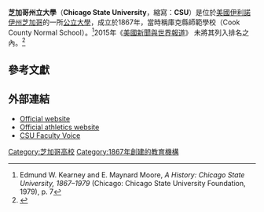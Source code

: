 {{Infobox university
|name              = Chicago State University
|native_name       =
|image_name        = 
|image_size        =
|caption           =
|latin_name        =
|motto             =
|mottoeng          =
|established       = {{start date|1867|9|2}}
|closed            =
|type              = [[公立大學|公立大學]]
|affiliation       =
|endowment         = US$3,763,212
|officer_in_charge =
|chairman          =
|chancellor        =
|president         = Dr. Wayne Watson
|vice-president    =
|superintendent    =
|provost           =
|vice_chancellor   =
|rector            =
|principal         =
|dean              =
|director          =
|head_label        =
|head              =
|faculty           = 470
|staff             =
|students          = 7,131
|undergrad         = 4,531
|postgrad          = 2,304
|doctoral          =
|other             =
|city              = [[芝加哥|芝加哥]]
|state             = [[伊利諾伊州|伊利諾伊州]]
|country           = {{USA}}
|coor              = {{Coord|41.717646|N|87.609744|W |format=dms |region:US-IL_type:edu |display=inline,title}}
|campus            = 都市
|former_names      =
|free_label        =
|free              =
|sports            =
|colors            = Evergreen and white
|colours           =
|nickname          = [[Chicago_State_Cougars|Cougars]]
|mascot            = [[美洲獅|美洲獅]]
|athletics         = [[National_Collegiate_Athletic_Association|NCAA]] [[Division_I_(NCAA)|Division I]] – [[Western_Athletic_Conference|WAC]]
|affiliations      = [[American_Association_of_State_Colleges_and_Universities|AASCU]]<br>[[Thurgood_Marshall_College_Fund|TMCF]]
|website           = [http://www.csu.edu/ www.csu.edu]
|logo              = 
|footnotes         =
}}

'''芝加哥州立大學'''（'''Chicago State University'''，縮寫：'''CSU'''）是位於[[美國|美國]][[伊利諾伊州|伊利諾伊州]][[芝加哥|芝加哥]]的一所[[公立大學|公立大學]]，成立於1867年，當時稱庫克縣師範學校（Cook County Normal School）。<ref>Edmund W. Kearney and E. Maynard Moore, ''A History: Chicago State University, 1867–1979'' (Chicago: Chicago State University Foundation, 1979), p. 7</ref>2015年《[[美國新聞與世界報道|美國新聞與世界報道]]》 未將其列入排名之內。<ref>{{cite web|title=Chicago State University|url=http://colleges.usnews.rankingsandreviews.com/best-colleges/chicago-state-university-1694|publisher=U.S. News and World Report|accessdate=2015-03-08|archive-date=2017-02-02|archive-url=https://web.archive.org/web/20170202155920/http://colleges.usnews.rankingsandreviews.com/best-colleges/chicago-state-university-1694|dead-url=no}}</ref>

== 參考文獻==
{{reflist|30em}}

== 外部連結 ==
*[http://www.csu.edu/ Official website] {{Wayback|url=http://www.csu.edu/ |date=20150114081623 }}
*[http://www.gocsucougars.com/ Official athletics website] {{Wayback|url=http://www.gocsucougars.com/ |date=20220220210432 }}
*[http://csufacultyvoice.blogspot.com/ CSU Faculty Voice] {{Wayback|url=http://csufacultyvoice.blogspot.com/ |date=20220216041451 }}

{{芝加哥大都會區的學院和大學}}

[[Category:芝加哥高校|Category:芝加哥高校]]
[[Category:1867年創建的教育機構|Category:1867年創建的教育機構]]